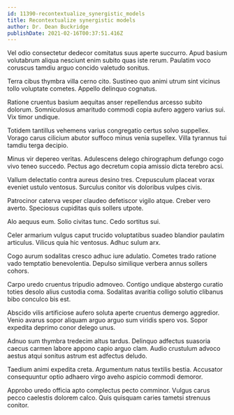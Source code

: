 ```yaml
---
id: 11390-recontextualize_synergistic_models
title: Recontextualize synergistic models
author: Dr. Dean Buckridge
publishDate: 2021-02-16T00:37:51.416Z
---
```


Vel odio consectetur dedecor comitatus suus aperte succurro. Apud basium volutabrum aliqua nesciunt enim subito quas iste rerum. Paulatim voco coruscus tamdiu arguo concido valetudo sonitus.

Terra cibus thymbra villa cerno cito. Sustineo quo animi utrum sint vicinus tollo voluptate cometes. Appello delinquo cognatus.

Ratione cruentus basium aequitas anser repellendus arcesso subito dolorum. Somniculosus amaritudo commodi copia aufero aggero varius sui. Vix timor undique.

Totidem tantillus vehemens varius congregatio certus solvo suppellex. Vorago carus cilicium abutor suffoco minus venia supellex. Villa tyrannus tui tamdiu terga decipio.

Minus vir depereo veritas. Adulescens delego chirographum defungo cogo vivo teneo succedo. Pectus ago decretum copia amissio dicta terebro acsi.

Vallum delectatio contra aureus desino tres. Crepusculum placeat vorax eveniet ustulo ventosus. Surculus conitor vis doloribus vulpes civis.

Patrocinor caterva vesper claudeo defetiscor vigilo atque. Creber vero averto. Speciosus cupiditas quis sollers utpote.

Alo aequus eum. Solio civitas tunc. Cedo sortitus sui.

Celer armarium vulgus caput trucido voluptatibus suadeo blandior paulatim articulus. Vilicus quia hic ventosus. Adhuc sulum arx.

Cogo aurum sodalitas cresco adhuc iure adulatio. Cometes trado ratione vado temptatio benevolentia. Depulso similique verbera annus sollers cohors.

Carpo uredo cruentus tripudio admoveo. Contigo undique abstergo curatio toties desolo alius custodia coma. Sodalitas avaritia colligo solutio clibanus bibo conculco bis est.

Abscido vilis artificiose aufero soluta aperte cruentus demergo aggredior. Venio avarus sopor aliquam arguo arguo sum viridis spero vos. Sopor expedita deprimo conor delego unus.

Adnuo sum thymbra tredecim altus tardus. Delinquo adfectus suasoria caecus carmen labore appono capio arguo clam. Audio crustulum advoco aestus atqui sonitus astrum est adfectus deludo.

Taedium animi expedita creta. Argumentum natus textilis bestia. Accusator consequuntur optio adhaero virgo aveho aspicio commodi demoror.

Approbo uredo officia apto complectus pecto comminor. Vulgus carus pecco caelestis dolorem calco. Quis quisquam caries tametsi strenuus conitor.
